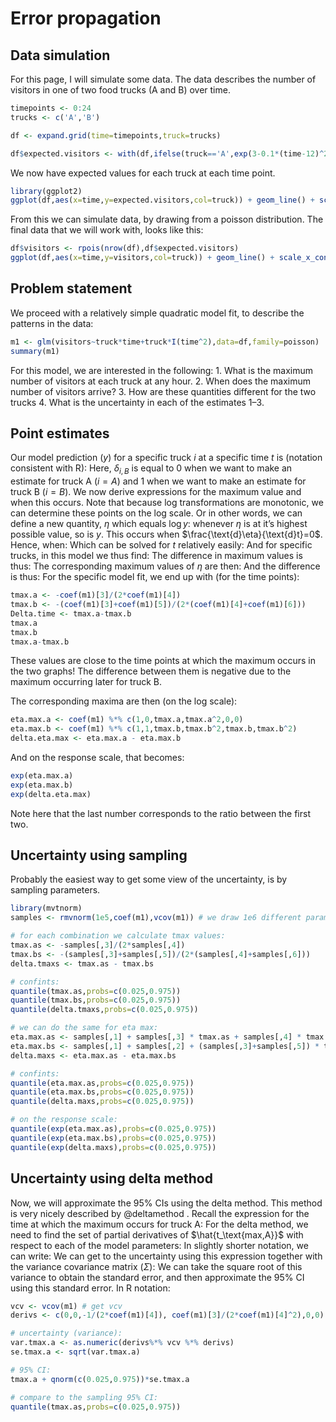 # Error propagation

## Data simulation
For this page, I will simulate some data. The data describes the number of visitors in one of two food trucks (A and B) over time.
```r
timepoints <- 0:24
trucks <- c('A','B')

df <- expand.grid(time=timepoints,truck=trucks)

df$expected.visitors <- with(df,ifelse(truck=='A',exp(3-0.1*(time-12)^2),exp(3.2-0.07*(time-18)^2)))
```
We now have expected values for each truck at each time point.
```r
library(ggplot2)
ggplot(df,aes(x=time,y=expected.visitors,col=truck)) + geom_line() + scale_x_continuous(expand=c(0,0)) +theme_classic()
```
From this we can simulate data, by drawing from a poisson distribution. The final data that we will work with, looks like this:
```r
df$visitors <- rpois(nrow(df),df$expected.visitors)
ggplot(df,aes(x=time,y=visitors,col=truck)) + geom_line() + scale_x_continuous(expand=c(0,0)) +theme_classic()

```

## Problem statement
We proceed with a relatively simple quadratic model fit, to describe the patterns in the data:
```r
m1 <- glm(visitors~truck*time+truck*I(time^2),data=df,family=poisson)
summary(m1)
```
For this model, we are interested in the following:
1. What is the maximum number of visitors at each truck at any hour.
2. When does the maximum number of visitors arrive?
3. How are these quantities different for the two trucks
4. What is the uncertainty in each of the estimates 1--3.

## Point estimates
Our model prediction ($y$) for a specific truck $i$ at a specific time $t$ is (notation consistent with R):
\begin{equation}
y = e^{\beta_{\text{Intercept}} + \beta_{\text{truckB}} \delta_{i,B} + \beta_{\text{time}}t + \beta_{\text{I(time^2)}}t^2 + \beta_{\text{truckB:time}}\delta_{i,B}t +  \beta_{\text{truckB:I(time^2)}}\delta_{i,B}t^2}
\end{equation}
Here, $\delta_{i,B}$ is equal to 0 when we want to make an estimate for truck A ($i=A$) and 1 when we want to make an estimate for truck B ($i=B$). We now derive expressions for the maximum value and when this occurs. Note that because log transformations are monotonic, we can determine these points on the log scale. Or in other words, we can define a new quantity, $\eta$ which equals $\log{y}$:
\begin{equation}
\eta = \log{y} = {\beta_{\text{Intercept}} + \beta_{\text{truckB}} \delta_{i,B} + \beta_{\text{time}}t + \beta_{\text{I(time^2)}}t^2 + \beta_{\text{truckB:time}}\delta_{i,B}t +  \beta_{\text{truckB:I(time^2)}}\delta_{i,B}t^2}
\end{equation}
whenever $\eta$ is at it's highest possible value, so is $y$. This occurs when $\frac{\text{d}\eta}{\text{d}t}=0$. Hence, when:
\begin{equation}
\frac{\text{d}\eta}{\text{d}t} =  \beta_{\text{time}} + 2\beta_{\text{I(time^2)}}t + \beta_{\text{truckB:time}}\delta_{i,B} +  2\beta_{\text{truckB:I(time^2)}}\delta_{i,B}t=0
\end{equation}
Which can be solved for $t$ relatively easily:
\begin{equation}
t_\text{max} = - \frac{\beta_{\text{time}}+ \beta_{\text{truckB:time}}\delta_{i,B}}{2(\beta_{\text{I(time^2)}} + \beta_{\text{truckB:I(time^2)}}\delta_{i,B})}
\end{equation}
And for specific trucks, in this model we thus find:
\begin{align}
t_\text{max,A} &= - \frac{\beta_{\text{time}}}{2\beta_{\text{I(time^2)}}}\\
t_\text{max,B} &= - \frac{\beta_{\text{time}}+ \beta_{\text{truckB:time}}}{2(\beta_{\text{I(time^2)}} + \beta_{\text{truckB:I(time^2)}})}
\end{align}
The difference in maximum values is thus:
\begin{equation}
\Delta t_\text{max} = \frac{\beta_{\text{time}}+ \beta_{\text{truckB:time}}}{2(\beta_{\text{I(time^2)}} + \beta_{\text{truckB:I(time^2)}})} - \frac{\beta_{\text{time}}}{2\beta_{\text{I(time^2)}}}
\end{equation}
The corresponding maximum values of $\eta$ are then:
\begin{align}
\eta_\text{max,A} &= \beta_{\text{Intercept}} + \beta_{\text{time}} t_\text{max,A} + \beta_{\text{I(time^2)}}t_\text{max,A}^2 \\
\eta_\text{max,B} &= \beta_{\text{Intercept}} + \beta_{\text{truckB}}  + (\beta_{\text{time}}+\beta_{\text{truckB:time}})t_\text{max,B} + (\beta_{\text{I(time^2)}}+\beta_{\text{truckB:I(time^2)}})t_\text{max,B}^2
\end{align}
And the difference is thus:
\begin{equation}
\Delta \eta_\text{max} = \beta_{\text{time}} (t_\text{max,A} - t_\text{max,B})+ \beta_{\text{I(time^2)}}(t_\text{max,A}^2 - t_\text{max,B}^2) -  \beta_{\text{truckB:time}}t_\text{max,B} - \beta_{\text{truckB:I(time^2)}}t_\text{max,B}^2
\end{equation}
For the specific model fit, we end up with (for the time points):
```r
tmax.a <- -coef(m1)[3]/(2*coef(m1)[4])
tmax.b <- -(coef(m1)[3]+coef(m1)[5])/(2*(coef(m1)[4]+coef(m1)[6]))
Delta.time <- tmax.a-tmax.b
tmax.a
tmax.b
tmax.a-tmax.b
```
These values are close to the time points at which the maximum occurs in the two graphs! The difference between them is negative due to the maximum occurring later for truck B.

The corresponding maxima are then (on the log scale):
```r
eta.max.a <- coef(m1) %*% c(1,0,tmax.a,tmax.a^2,0,0)
eta.max.b <- coef(m1) %*% c(1,1,tmax.b,tmax.b^2,tmax.b,tmax.b^2)
delta.eta.max <- eta.max.a - eta.max.b
```
And on the response scale, that becomes:
```r
exp(eta.max.a)
exp(eta.max.b)
exp(delta.eta.max)
```
Note here that the last number corresponds to the ratio between the first two.


## Uncertainty using sampling
Probably the easiest way to get some view of the uncertainty, is by sampling parameters.
```r
library(mvtnorm)
samples <- rmvnorm(1e5,coef(m1),vcov(m1)) # we draw 1e6 different parameter combinations

# for each combination we calculate tmax values:
tmax.as <- -samples[,3]/(2*samples[,4])
tmax.bs <- -(samples[,3]+samples[,5])/(2*(samples[,4]+samples[,6]))
delta.tmaxs <- tmax.as - tmax.bs

# confints:
quantile(tmax.as,probs=c(0.025,0.975))
quantile(tmax.bs,probs=c(0.025,0.975))
quantile(delta.tmaxs,probs=c(0.025,0.975))

# we can do the same for eta max:
eta.max.as <- samples[,1] + samples[,3] * tmax.as + samples[,4] * tmax.as^2
eta.max.bs <- samples[,1] + samples[,2] + (samples[,3]+samples[,5]) * tmax.as + (samples[,4]+samples[,6]) * tmax.as^2
delta.maxs <- eta.max.as - eta.max.bs

# confints:
quantile(eta.max.as,probs=c(0.025,0.975))
quantile(eta.max.bs,probs=c(0.025,0.975))
quantile(delta.maxs,probs=c(0.025,0.975))

# on the response scale:
quantile(exp(eta.max.as),probs=c(0.025,0.975))
quantile(exp(eta.max.bs),probs=c(0.025,0.975))
quantile(exp(delta.maxs),probs=c(0.025,0.975))
```
## Uncertainty using delta method
Now, we will approximate the 95% CIs using the delta method. This method is very nicely described by @deltamethod . Recall the expression for the time at which the maximum occurs for truck A:
\begin{equation}
\hat{t_\text{max,A}} = - \frac{\beta_{\text{time}}}{2\beta_{\text{I(time^2)}}}
\end{equation}
For the delta method, we need to find the set of partial derivatives of $\hat{t_\text{max,A}}$ with respect to each of the model parameters:
\begin{align}
\frac{\partial \hat{t_\text{max,A}}}{\partial \beta_{\text{Intercept}}} &= 0\\
\frac{\partial \hat{t_\text{max,A}}}{\partial \beta_{\text{truckB}}} &= 0\\
\frac{\partial \hat{t_\text{max,A}}}{\partial \beta_{\text{time}}} &=  - \frac{1}{2\beta_{\text{I(time^2)}}}\\
\frac{\partial \hat{t_\text{max,A}}}{\partial \beta_{\text{I(time^2)}}} &= \frac{\beta_{\text{time}}}{2\beta_{\text{I(time^2)}}^2}\\
\frac{\partial \hat{t_\text{max,A}}}{\partial \beta_{\text{truckB:time}}} &= 0\\

\frac{\partial \hat{t_\text{max,A}}}{\partial \beta_{\text{truckB:I(time^2)}}} &= 0\\


\end{align}
In slightly shorter notation, we can write:
\begin{equation}
\nabla \hat{t_\text{max,A}} = \begin{bmatrix} 0 \\ 0 \\ - \frac{1}{2\beta_{\text{I(time^2)}}} \\  \frac{\beta_{\text{time}}}{2\beta_{\text{I(time^2)}}^2} \\ 0 \\ 0 \end{bmatrix}
\end{equation}
We can get to the uncertainty using this expression together with the variance covariance matrix ($\Sigma$):
\begin{equation}
\text{Var}(\hat{t_\text{max,A}}) = \nabla \hat{t_\text{max,A}}^\text{T} \cdot \Sigma \cdot \nabla \hat{t_\text{max,A}}
\end{equation}
We can take the square root of this variance to obtain the standard error, and then approximate the 95% CI using this standard error. In R notation:
```r
vcv <- vcov(m1) # get vcv
derivs <- c(0,0,-1/(2*coef(m1)[4]), coef(m1)[3]/(2*coef(m1)[4]^2),0,0) # gradient

# uncertainty (variance):
var.tmax.a <- as.numeric(derivs%*% vcv %*% derivs)
se.tmax.a <- sqrt(var.tmax.a)

# 95% CI:
tmax.a + qnorm(c(0.025,0.975))*se.tmax.a

# compare to the sampling 95% CI:
quantile(tmax.as,probs=c(0.025,0.975))
```